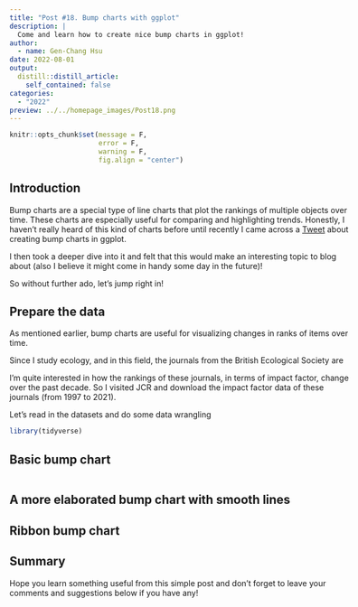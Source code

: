 ```yaml
---
title: "Post #18. Bump charts with ggplot"
description: |
  Come and learn how to create nice bump charts in ggplot!
author:
  - name: Gen-Chang Hsu
date: 2022-08-01
output:
  distill::distill_article:
    self_contained: false
categories:
  - "2022"
preview: ../../homepage_images/Post18.png
---
```


<!-- Webpage style -->
<style>
d-article a {
    color: #2780e3 !important;
    border-bottom: none !important;
}

d-article a:hover {
    color: #2780e3 !important;
    border-bottom: 2px solid !important;
}

d-byline {
    margin-left: -10% !important;
}

d-title {
    margin-left: -10%;
}

d-title h1{
    font-size: 45px;
    width: 130%;
}

d-article {
    margin-left: -10%;
}

p {
    width: 120%;
}

d-article h2 {
    width: 120%;
}

d-article h3 {
  width: 120%;
  font-size: 28px;
}

div.article-footer{
    width: 120%;
}

d-article div.sourceCode { 
    width: 120% !important;
}

d-article pre { 
    width: 120% !important;
}

div.l-body {
    width: 120% !important;
}

div.l-body img {
    margin-right: 20% !important;
}

</style>

```r
knitr::opts_chunk$set(message = F, 
                      error = F, 
                      warning = F,
                      fig.align = "center")

```

<!-- Start of the article -->

## Introduction

Bump charts are a special type of line charts that plot the rankings of multiple objects over time. These charts are especially useful for comparing and highlighting trends. Honestly, I haven't really heard of this kind of charts before until recently I came across a [Tweet](https://mobile.twitter.com/rappa753/status/1548335653909250048/photo/1) about creating bump charts in ggplot. 

I then took a deeper dive into it and felt that this would make an interesting topic to blog about (also I believe it might come in handy some day in the future)! 

So without further ado, let's jump right in!




## Prepare the data

As mentioned earlier, bump charts are useful for visualizing changes in ranks of items over time. 

Since I study ecology, and in this field, the journals from the British Ecological Society are  

I'm quite interested in how the rankings of these journals, in terms of impact factor, change over the past decade. So I visited JCR and download the impact factor data of these journals (from 1997 to 2021). 

Let's read in the datasets and do some data wrangling


```r
library(tidyverse)


```



## Basic bump chart


```r



```





## A more elaborated bump chart with smooth lines






## Ribbon bump chart







## Summary


Hope you learn something useful from this simple post and don't forget to leave your comments and suggestions below if you have any!









